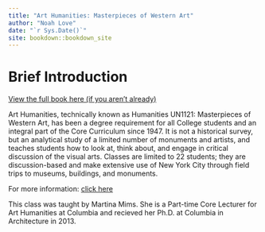```yaml
--- 
title: "Art Humanities: Masterpieces of Western Art"
author: "Noah Love"
date: "`r Sys.Date()`"
site: bookdown::bookdown_site
---
```


# Brief Introduction

[View the full book here (if you aren't already)](https://noahlove.github.io/art-humanities/)

Art Humanities, technically known as Humanities UN1121: Masterpieces of Western Art, has been a degree requirement for all College students and an integral part of the Core Curriculum since 1947. It is not a historical survey, but an analytical study of a limited number of monuments and artists, and teaches students how to look at, think about, and engage in critical discussion of the visual arts. Classes are limited to 22 students; they are discussion-based and make extensive use of New York City through field trips to museums, buildings, and monuments.

For more information: [click here](https://arthum.college.columbia.edu/)

This class was taught by Martina Mims. She is a Part-time Core Lecturer for Art Humanities at Columbia and recieved her Ph.D. at Columbia in Architecture in 2013. 